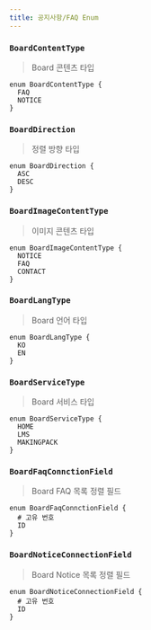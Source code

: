 ```yaml
---
title: 공지사항/FAQ Enum
---
```



### `BoardContentType`
> Board 콘텐츠 타입

```js:title=BoardContentType
enum BoardContentType {
  FAQ
  NOTICE
}
```

### `BoardDirection`
> 정렬 방향 타입

```js:title=BoardDirection
enum BoardDirection {
  ASC
  DESC
}
```

### `BoardImageContentType`
> 이미지 콘텐츠 타입

```js:title=BoardImageContentType
enum BoardImageContentType {
  NOTICE
  FAQ
  CONTACT
}
```

### `BoardLangType`
> Board 언어 타입

```js:title=BoardLangType
enum BoardLangType {
  KO
  EN
}
```

### `BoardServiceType`
> Board 서비스 타입

```js:title=BoardServiceType
enum BoardServiceType {
  HOME
  LMS
  MAKINGPACK
}
```

### `BoardFaqConnctionField`
> Board FAQ 목록 정렬 필드
```js:title=BoardFaqConnctionField
enum BoardFaqConnctionField {
  # 고유 번호
  ID
}
```

### `BoardNoticeConnectionField`
> Board Notice 목록 정렬 필드
```js:title=BoardNoticeConnectionField
enum BoardNoticeConnectionField {
  # 고유 번호
  ID
}
```
